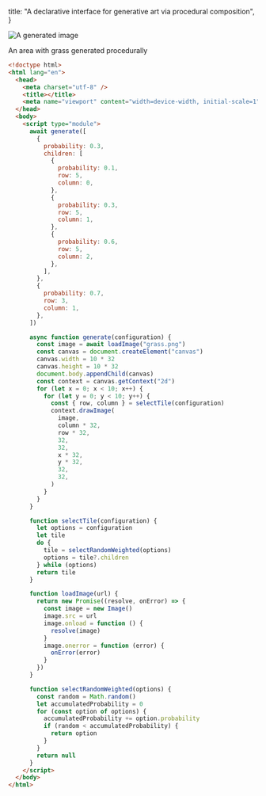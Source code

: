 
  title:
    "A declarative interface for generative art via procedural composition",
}

<Article title="A declarative interface for generative art via procedural composition">
  <img
    src="/images/a-declarative-interface-for-generative-art-via-procedural-composition/1.png"
    alt="A generated image"
  />

An area with grass generated procedurally

```html
<!doctype html>
<html lang="en">
  <head>
    <meta charset="utf-8" />
    <title></title>
    <meta name="viewport" content="width=device-width, initial-scale=1" />
  </head>
  <body>
    <script type="module">
      await generate([
        {
          probability: 0.3,
          children: [
            {
              probability: 0.1,
              row: 5,
              column: 0,
            },
            {
              probability: 0.3,
              row: 5,
              column: 1,
            },
            {
              probability: 0.6,
              row: 5,
              column: 2,
            },
          ],
        },
        {
          probability: 0.7,
          row: 3,
          column: 1,
        },
      ])

      async function generate(configuration) {
        const image = await loadImage("grass.png")
        const canvas = document.createElement("canvas")
        canvas.width = 10 * 32
        canvas.height = 10 * 32
        document.body.appendChild(canvas)
        const context = canvas.getContext("2d")
        for (let x = 0; x < 10; x++) {
          for (let y = 0; y < 10; y++) {
            const { row, column } = selectTile(configuration)
            context.drawImage(
              image,
              column * 32,
              row * 32,
              32,
              32,
              x * 32,
              y * 32,
              32,
              32,
            )
          }
        }
      }

      function selectTile(configuration) {
        let options = configuration
        let tile
        do {
          tile = selectRandomWeighted(options)
          options = tile?.children
        } while (options)
        return tile
      }

      function loadImage(url) {
        return new Promise((resolve, onError) => {
          const image = new Image()
          image.src = url
          image.onload = function () {
            resolve(image)
          }
          image.onerror = function (error) {
            onError(error)
          }
        })
      }

      function selectRandomWeighted(options) {
        const random = Math.random()
        let accumulatedProbability = 0
        for (const option of options) {
          accumulatedProbability += option.probability
          if (random < accumulatedProbability) {
            return option
          }
        }
        return null
      }
    </script>
  </body>
</html>
```

</Article>
